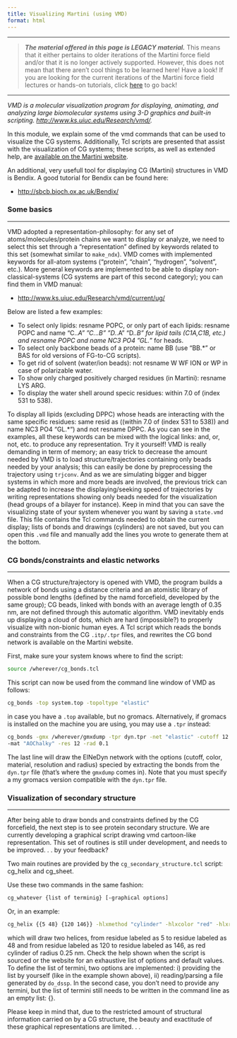```yaml
---
title: Visualizing Martini (using VMD)
format: html
---
```


***
> **_The material offered in this page is LEGACY material._** This means that it either pertains to older iterations of the Martini force field and/or that it is no longer actively supported. However, this does not mean that there aren't cool things to be learned here! Have a look!
If you are looking for the current iterations of the Martini force field lectures or hands-on tutorials, click [here](../../index.qmd) to go back!

***

*VMD is a molecular visualization program for displaying, animating, and analyzing large biomolecular systems using 3-D graphics and built-in scripting. [http://www.ks.uiuc.edu/Research/vmd/](http://www.ks.uiuc.edu/Research/vmd/).*

In this module, we explain some of the vmd commands that can be used to visualize the CG systems. Additionally, Tcl scripts are presented that assist with the visualization of CG systems; these scripts, as well as extended help, are [available on the Martini website](../../downloads/tools/visualization.qmd).

An additional, very usefull tool for displaying CG (Martini) structures in VMD is Bendix. A good tutorial for Bendix can be found here:

- [http://sbcb.bioch.ox.ac.uk/Bendix/](http://sbcb.bioch.ox.ac.uk/Bendix/)

### Some basics
<hr>

VMD adopted a representation-philosophy: for any set of atoms/molecules/protein chains we want to display or analyze, we need to select this set through a "representation" defined by keywords related to this set (somewhat similar to `make_ndx`). VMD comes with implemented keywords for all-atom systems ("protein", "chain", "hydrogen", "solvent", etc.). More general keywords are implemented to be able to display non-classical-systems (CG systems are part of this second category); you can find them in VMD manual:

- [http://www.ks.uiuc.edu/Research/vmd/current/ug/](http://www.ks.uiuc.edu/Research/vmd/current/ug/)

Below are listed a few examples:

- To select only lipids: resname POPC, or only part of each lipids: resname POPC and name "C.*.A" "C.*.*.B" "D.*.A" "D.*.B" for lipid tails (C1A,C1B, etc.) and resname POPC and name NC3 PO4 "GL.*" for heads.
- To select only backbone beads of a protein: name BB (use "BB.*" or BAS for old versions of FG-to-CG scripts).
- To get rid of solvent (water/ion beads): not resname W WF ION or WP in case of polarizable water.
- To show only charged positively charged residues (in Martini): resname LYS ARG.
- To display the water shell around specic residues: within 7.0 of (index 531 to 538).

To display all lipids (excluding DPPC) whose heads are interacting with the same specific residues: same resid as ((within 7.0 of (index 531 to 538)) and name NC3 PO4 "GL.*") and not resname DPPC.
As you can see in the examples, all these keywords can be mixed with the logical links: and, or, not, etc. to produce any representation. Try it yourself! VMD is really demanding in term of memory; an easy trick to decrease the amount needed by VMD is to load structure/trajectories containing only beads needed by your analysis; this can easily be done by preprocessing the trajectory using `trjconv`. And as we are simulating bigger and bigger systems in which more and more beads are involved, the previous trick can be adapted to increase the displaying/seeking speed of trajectories by writing representations showing only beads needed for the visualization (head groups of a bilayer for instance). Keep in mind that you can save the visualizing state of your system whenever you want by saving a `state.vmd` file. This file contains the Tcl commands needed to obtain the current display; lists of bonds and drawings (cylinders) are not saved, but you can open this `.vmd` file and manually add the lines you wrote to generate them at the bottom.

### CG bonds/constraints and elastic networks
<hr>

When a CG structure/trajectory is opened with VMD, the program builds a network of bonds using a distance criteria and an atomistic library of possible bond lengths (defined by the namd forcefield, developed by the same group); CG beads, linked with bonds with an average length of 0.35 nm, are not defined through this automatic algorithm. VMD inevitably ends up displaying a cloud of dots, which are hard (impossible?) to properly visualize with non-bionic human eyes. A Tcl script which reads the bonds and constraints from the CG `.itp/.tpr` files, and rewrites the CG bond network is available on the Martini website.

First, make sure your system knows where to find the script:

``` bash
source /wherever/cg_bonds.tcl
```

This script can now be used from the command line window of VMD as follows:

``` bash
cg_bonds -top system.top -topoltype "elastic"
```

in case you have a `.top` available, but no gromacs. Alternatively, if gromacs is installed on the machine you are using, you may use a `.tpr` instead:

``` bash
cg_bonds -gmx /wherever/gmxdump -tpr dyn.tpr -net "elastic" -cutoff 12.0 -color "orange"
-mat "AOChalky" -res 12 -rad 0.1
```

The last line will draw the ElNeDyn network with the options (cutoff, color, material, resolution and radius) specied by extracting the bonds from the `dyn.tpr` file (that's where the `gmxdump` comes in). Note that you must specify a my gromacs version compatible with the `dyn.tpr` file.

### Visualization of secondary structure
<hr>

After being able to draw bonds and constraints defined by the CG forcefield, the next step is to see protein secondary structure. We are currently developing a graphical script drawing vmd cartoon-like representation. This set of routines is still under development, and needs to be improved. . . by your feedback?

Two main routines are provided by the `cg_secondary_structure.tcl` script: cg_helix and cg_sheet.

Use these two commands in the same fashion:

``` bash
cg_whatever {list of terminig} [-graphical options]
```

Or, in an example:

``` bash
cg_helix {{5 48} {120 146}} -hlxmethod "cylinder" -hlxcolor "red" -hlxrad 2.5
```

which will draw two helices, from residue labeled as 5 to residue labeled as 48 and from residue labeled as 120 to residue labeled as 146, as red cylinder of radius 0.25 nm. Check the help shown when the script is sourced or the website for an exhaustive list of options and default values. To define the list of termini, two options are implemented: i) providing the list by yourself (like in the example shown above), ii) reading/parsing a file generated by `do_dssp`. In the second case, you don't need to provide any termini, but the list of termini still needs to be written in the command line as an empty list: {}.

Please keep in mind that, due to the restricted amount of structural information carried on by a CG structure, the beauty and exactitude of these graphical representations are limited. . .
